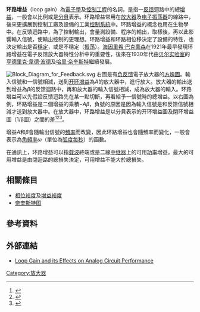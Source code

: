 '''环路增益'''（loop gain）為[[電子學|電子學]]及[[控制工程|控制工程]]的名詞，是指一[[反馈|反馈]]迴路中的總[[增益|增益]]，一般會以比例或是[[分貝|分貝]]表示。环路增益常用在[[放大器|放大器]]及[[电子振荡器|电子振荡器]]的線路中，後來更擴展到控制工廠及設備的工業[[控制系統|控制系統]]中。环路增益的概念也用在生物學中。在反馈迴路中，為了控制輸出，會量測設備、程序的輸出，取樣後，再以此影響輸入信號，使輸出控制的更理想。环路增益和环路相位移決定了設備的特性，也決定輸出是否[[有界輸入有界輸出穩定性|穩定]]，或是不穩定（[[振荡|振荡]]）。[[海因里希·巴克豪森|海因里希·巴克豪森]]在1921年最早發現环路增益在電子反馈放大器特性分析中的重要性，後來在1930年代由[[贝尔实验室|贝尔实验室]]的[[亨德里克·韋德·波德|亨德里克·韋德·波德]]及[[哈里·奈奎斯特|哈里·奈奎斯特]]繼續發展。

[[Image:Block_Diagram_for_Feedback.svg|thumb]]
右圖是有[[负反馈|负反馈]]電子放大器的[[方塊圖|方塊圖]]。輸入信號和一信號相減，送到[[开环增益|开环增益]]為''A''的放大器中，進行放大。放大器的輸出送到增益為''β''的反馈迴路中，再和放大器的輸入信號相減，成為放大器的輸入。环路增益可以先假設反馈迴路先在某一點切斷，再看給予一信號時的總增益。以右圖為例，环路增益是二個增益的乘積''−Aβ''，負號的原因是因為輸入信號是和反馈信號相減才送到放大器中。在放大器中，环路增益是以分貝表示的开环增益圖及閉环增益圖（1/β圖）之間的差<ref>{{Cite web|url = https://training.ti.com/system/files/docs/1332%20-%20Stability%202%20-%20slides.pdf|title = TI Precision Labs - Op-amps - Stability 2|date = |accessdate = |website = |publisher = |last = |first = |quote = To find the magnitude of AolB, we can simply subtract 1/B from Aol.|archive-date = 2016-02-24|archive-url = https://web.archive.org/web/20160224090134/https://training.ti.com/system/files/docs/1332%20-%20Stability%202%20-%20slides.pdf|dead-url = no}}</ref><ref>{{Cite web|url = http://www.analog.com/media/en/training-seminars/tutorials/MT-033.pdf|title = MT-033 TUTORIAL Voltage Feedback Op Amp Gain and Bandwidth|date = |accessdate = |website = |publisher = |last = |first = |quote = The difference between the open-loop gain and the closed-loop gain is known as the loop gain|archive-date = 2016-03-04|archive-url = https://web.archive.org/web/20160304091123/http://www.analog.com/media/en/training-seminars/tutorials/MT-033.pdf|dead-url = no}}</ref><ref>{{Cite web|url = http://www.ti.com/lit/an/slyt374/slyt374.pdf|title = Operational amplifier gain stability, Part 2:DC gain-error analysis|date = |accessdate = |website = |publisher = |last = |first = |quote = ... shows the simplified open-loop gain ... along with the closed-loop gain ... The difference between these two curves is the loop gain, β×AOL.|archive-date = 2016-03-04|archive-url = https://web.archive.org/web/20160304062112/http://www.ti.com/lit/an/slyt374/slyt374.pdf|dead-url = no}}</ref>。

增益''A''和''β''會隨輸出信號的[[頻率|頻率]]而改變，因此环路增益也會隨頻率而變化，一般會表示為[[角頻率|角頻率]]''ω''（單位為[[弧度每秒|弧度每秒]]）的函數。

在通訊上，环路增益可以指[[载波|载波]]終端或是二線[[中继器|中继器]]上的可用[[功率|功率]]增益。最大的可用增益是由閉迴路的總損失決定，可用增益不能大於總損失。

== 相關條目 ==
* [[相位裕度|相位裕度]]及[[增益裕度|增益裕度]]
* [[奈奎斯特图|奈奎斯特图]]

== 參考資料 ==
{{reflist}}

== 外部連結 ==
* [http://www.linear.com/solutions/5587 Loop Gain and its Effects on Analog Circuit Performance] {{Wayback|url=http://www.linear.com/solutions/5587 |date=20160219194824 }}

{{FS1037C MS188}}

[[Category:放大器|Category:放大器]]